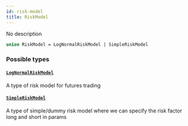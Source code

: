 ```yaml
---
id: risk-model
title: RiskModel
---
```



No description

```graphql
union RiskModel = LogNormalRiskModel | SimpleRiskModel
```


### Possible types

#### [`LogNormalRiskModel`](/docs/v0.47/graphql/objects/log-normal-risk-model) 

A type of risk model for futures trading


#### [`SimpleRiskModel`](/docs/v0.47/graphql/objects/simple-risk-model) 

A type of simple/dummy risk model where we can specify the risk factor long and short in params




